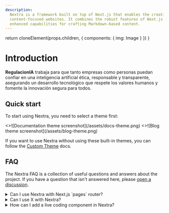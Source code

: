 ```yaml
---
description:
  Nextra is a framework built on top of Next.js that enables the creation of
  content-focused websites. It combines the robust features of Next.js with
  enhanced capabilities for crafting Markdown-based content.
---
```



  return cloneElement(props.children, {
    components: {
      img: Image
    }
  })
}

# Introduction

**RegulacionIA** trabaja para que tanto empresas como personas puedan confiar en una inteligencia artificial ética, responsable y transparente, asegurando un desarrollo tecnológico que respete los valores humanos y fomente la innovación segura para todos.

## Quick start

To start using Nextra, you need to select a theme first:

<Cards num={2}>
  <Cards.Card arrow title="Documentation theme" href="/docs/docs-theme/start">
    <>![Documentation theme screenshot](/assets/docs-theme.png)</>
  </Cards.Card>
  <Cards.Card arrow title="Blog theme" href="/docs/blog-theme/start">
    <>![Blog theme screenshot](/assets/blog-theme.png)</>
  </Cards.Card>
</Cards>

If you want to use Nextra without using these built-in themes, you can follow
the [Custom Theme](/docs/custom-theme) docs.

## FAQ

The Nextra FAQ is a collection of useful questions and answers about the
project. If you have a question that isn't answered here, please
[open a discussion](https://github.com/shuding/nextra/discussions).

<details>
  {/* prettier-ignore */}
  <summary>Can I use Nextra with Next.js `pages` router?</summary>
Nextra 4 only works with the `app` router. Only Nextra 1/2/3 supports the
`pages` router.

</details>

<details>
  <summary>Can I use X with Nextra?</summary>
The answer is "yes" for most things. Since Nextra is just a Next.js plugin, almost all the things
that can be done with React can be done with Nextra. Here are some examples and guides:

- [Use Tailwind CSS](/docs/guide/tailwind-css)
- [Use custom CSS and Sass](/docs/guide/custom-css)
- [Use custom fonts](https://nextjs.org/docs/basic-features/font-optimization)

</details>

<details>
  {/* prettier-ignore */}
  <summary>How can I add a live coding component in Nextra?</summary>
There are libraries like [Sandpack](https://sandpack.codesandbox.io) and
[react-live](https://github.com/FormidableLabs/react-live) that can help you
add live coding components to your MDX.

</details>
